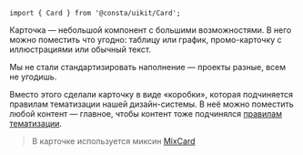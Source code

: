 
```tsx
import { Card } from '@consta/uikit/Card';
```

Карточка — небольшой компонент с большими возможностями. В него можно поместить что угодно:
таблицу или график, промо-карточку с иллюстрациями или обычный текст.

Мы не стали стандартизировать наполнение — проекты разные, всем не угодишь.

Вместо этого сделали карточку в виде «коробки», которая подчиняется правилам
тематизации нашей дизайн-системы. В неё можно поместить любой контент —
главное, чтобы контент тоже подчинялся [правилам тематизации](##LIBS.LIB.STAND/lib:uikit/stand:theme-themeabout-stable).

> В карточке используется миксин [MixCard](##LIBS.LIB.STAND/lib:uikit/stand:mixs-mixcard-stable)

<CardExampleBasic />
